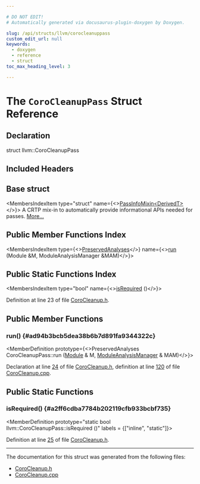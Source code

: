 ```yaml
---

# DO NOT EDIT!
# Automatically generated via docusaurus-plugin-doxygen by Doxygen.

slug: /api/structs/llvm/corocleanuppass
custom_edit_url: null
keywords:
  - doxygen
  - reference
  - struct
toc_max_heading_level: 3

---
```





# The `CoroCleanupPass` Struct Reference

<DoxygenPage pluginConfig={pluginConfig}>



## Declaration

<CodeBlock>struct llvm::CoroCleanupPass</CodeBlock>

## Included Headers

<IncludesList>
<IncludesListItem
  filePath="llvm/Transforms/Coroutines/CoroCleanup.h"
  permalink="/docs/api/files/include/include/llvm/include/llvm/transforms/include/llvm/transforms/coroutines/corocleanup-h"
  isLocal="true" />
</IncludesList>

## Base struct

<MembersIndex>

<MembersIndexItem
  type="struct"
  name={<><a href="/docs/api/structs/llvm/passinfomixin">PassInfoMixin&lt;DerivedT&gt;</a></>}>
A CRTP mix-in to automatically provide informational APIs needed for passes. <a href="/docs/api/structs/llvm/passinfomixin/#details">More...</a>
</MembersIndexItem>

</MembersIndex>

## Public Member Functions Index

<MembersIndex>

<MembersIndexItem
  type={<><a href="/docs/api/classes/llvm/preservedanalyses">PreservedAnalyses</a></>}
  name={<><a href="#ad94b3bcb5dea38b6b7d891fa9344322c">run</a> (Module &amp;M, ModuleAnalysisManager &amp;MAM)</>}>
</MembersIndexItem>

</MembersIndex>

## Public Static Functions Index

<MembersIndex>

<MembersIndexItem
  type="bool"
  name={<><a href="#a2ff6cdba7784b202119cfb933bcbf735">isRequired</a> ()</>}>
</MembersIndexItem>

</MembersIndex>


Definition at line 23 of file <a href="/docs/api/files/include/include/llvm/include/llvm/transforms/include/llvm/transforms/coroutines/corocleanup-h">CoroCleanup.h</a>.

<SectionDefinition>

## Public Member Functions

### run() {#ad94b3bcb5dea38b6b7d891fa9344322c}

<MemberDefinition
  prototype={<>PreservedAnalyses CoroCleanupPass::run (<a href="/docs/api/classes/llvm/module">Module</a> &amp; M, <a href="/docs/api/namespaces/llvm/#af9c9208365fd9ce11392b4d79485e259">ModuleAnalysisManager</a> &amp; MAM)</>}>

Declaration at line <a href="/docs/api/files/include/include/llvm/include/llvm/transforms/include/llvm/transforms/coroutines/corocleanup-h/#l00024">24</a> of file <a href="/docs/api/files/include/include/llvm/include/llvm/transforms/include/llvm/transforms/coroutines/corocleanup-h">CoroCleanup.h</a>, definition at line <a href="/docs/api/files/lib/lib/transforms/lib/transforms/coroutines/corocleanup-cpp/#l00120">120</a> of file <a href="/docs/api/files/lib/lib/transforms/lib/transforms/coroutines/corocleanup-cpp">CoroCleanup.cpp</a>.
</MemberDefinition>

</SectionDefinition>

<SectionDefinition>

## Public Static Functions

### isRequired() {#a2ff6cdba7784b202119cfb933bcbf735}

<MemberDefinition
  prototype="static bool llvm::CoroCleanupPass::isRequired ()"
  labels = {["inline", "static"]}>

Definition at line <a href="/docs/api/files/include/include/llvm/include/llvm/transforms/include/llvm/transforms/coroutines/corocleanup-h/#l00025">25</a> of file <a href="/docs/api/files/include/include/llvm/include/llvm/transforms/include/llvm/transforms/coroutines/corocleanup-h">CoroCleanup.h</a>.
</MemberDefinition>

</SectionDefinition>

<hr/>

The documentation for this struct was generated from the following files:

<ul>
<li><a href="/docs/api/files/include/include/llvm/include/llvm/transforms/include/llvm/transforms/coroutines/corocleanup-h">CoroCleanup.h</a></li>
<li><a href="/docs/api/files/lib/lib/transforms/lib/transforms/coroutines/corocleanup-cpp">CoroCleanup.cpp</a></li>
</ul>

</DoxygenPage>
